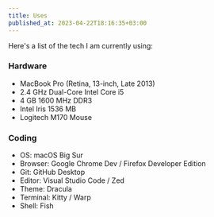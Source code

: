 ```yaml
---
title: Uses
published_at: 2023-04-22T18:16:35+03:00
---
```


Here's a list of the tech I am currently using:

### Hardware

- MacBook Pro (Retina, 13-inch, Late 2013)
- 2.4 GHz Dual-Core Intel Core i5
- 4 GB 1600 MHz DDR3
- Intel Iris 1536 MB
- Logitech M170 Mouse

### Coding

- OS: macOS Big Sur
- Browser: Google Chrome Dev / Firefox Developer Edition
- Git: GitHub Desktop
- Editor: Visual Studio Code / Zed
- Theme: Dracula
- Terminal: Kitty / Warp
- Shell: Fish
